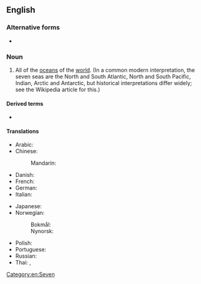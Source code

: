 ==English==
{{wikipedia}}

===Alternative forms===
* {{l|en|Seven Seas}}

===Noun===
{{en-plural noun|head=[[seven]] [[sea]]s}}

# {{lb|en|poetic}} All of the [[ocean]]s of the [[world]]. (In a common modern interpretation, the seven seas are the North and South Atlantic, North and South Pacific, Indian, Arctic and Antarctic, but historical interpretations differ widely; see the Wikipedia article for this.)

====Derived terms====
* {{l|en|Edinburgh of the Seven Seas}}

====Translations====
{{trans-top|all of the Earths oceans}}
* Arabic: {{t|ar|اَلْبِحَار اَلسَّبْعَة}}
* Chinese:
*: Mandarin: {{t+|cmn|七海|tr=qīhǎi|sc=Hani}}
* Danish: {{t|da|de syv have|n-p}}
* French: {{t+|fr|sept mers|f-p}}
* German: {{t|de|sieben Meere}}
* Italian: {{t|it|sette mari|f}}
{{trans-mid}}
* Japanese: {{t+|ja|七つの海|tr=ななつのうみ, nanatsu no umi|sc=Jpan}}
* Norwegian:
*: Bokmål: {{t|nb|de sju hav|n-p}}
*: Nynorsk: {{t|nn|dei sju hav|n-p}}
* Polish: {{t|pl|siedem mórz}}
* Portuguese: {{t|pt|sete mares|m-p}}
* Russian: {{t|ru|семь море́й}}
* Thai: {{t|th|เจ็ดคาบสมุทร}}, {{t|th|เจ็ดย่านน้ำ}}
{{trans-bottom}}

[[Category:en:Seven]]